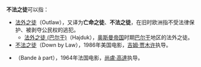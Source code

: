 '''不法之徒'''可以指：
* [[法外之徒|法外之徒]]（Outlaw），又译为'''亡命之徒'''、'''不法之徒'''，在旧时欧洲指不受法律保护、被剥夺公民权的逃犯。
** [[法外之徒_(巴尔干)|法外之徒 (巴尔干)]]（Hajduk），[[奥斯曼帝国|奥斯曼帝国]]时期[[巴尔干|巴尔干]]地区的法外之徒。
* [[不法之徒|不法之徒]]（Down by Law），1986年美国电影，[[吉姆·贾木许|吉姆·贾木许]]执导。
* {{le|不法之徒 (1964年電影)|Bande à part (film)}}（Bande à part），1964年法国电影，[[尚盧·高達|尚盧·高達]]执导。


{{disambig|Cat=四字作品消歧义|B不}}